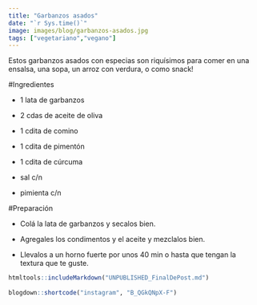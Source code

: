 ```yaml
---
title: "Garbanzos asados"
date: "`r Sys.time()`"
image: images/blog/garbanzos-asados.jpg
tags: ["vegetariano","vegano"]
---
```


Estos garbanzos asados con especias son riquísimos para comer en una ensalsa, una sopa, un arroz con verdura, o como snack!


#Ingredientes

- 1 lata de garbanzos

- 2 cdas de aceite de oliva

- 1 cdita de comino

- 1 cdita de pimentón

- 1 cdita de cúrcuma

- sal c/n

- pimienta c/n


#Preparación

- Colá la lata de garbanzos y secalos bien.

- Agregales los condimentos y el aceite y mezclalos bien.

- Llevalos a un horno fuerte por unos 40 min o hasta que tengan la textura que te guste.


```r
htmltools::includeMarkdown("UNPUBLISHED_FinalDePost.md")
 
blogdown::shortcode("instagram", "B_QGkQNpX-F")
```

